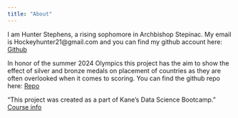 ```yaml
---
title: "About"
---
```


I am Hunter Stephens, a rising sophomore in Archbishop Stepinac. My email is Hockeyhunter21@gmail.com and you can find my github account here: [Github](https://github.com/huner1212)

In honor of the summer 2024 Olympics this project has the aim to show the effect of silver and bronze medals on placement of countries as they are often overlooked when it comes to scoring. You can find the github repo here: [Repo](https://github.com/huner1212/Final-Project)

“This project was created as a part of Kane’s Data Science Bootcamp.”  [Course info](https://bootcamp.davidkane.info/)
